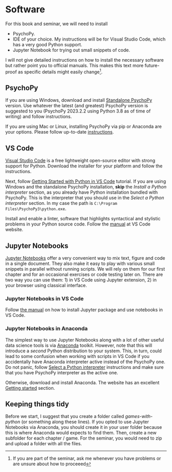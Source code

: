 # Software {#software}
For this book and seminar, we will need to install

* PsychoPy.
* IDE of your choice. My instructions will be for Visual Studio Code, which has a very good Python support.
* Jupyter Notebook for trying out small snippets of code.

I will not give detailed instructions on how to install the necessary software but rather point you to official manuals. This makes this text more future-proof as specific details might easily change^[If you are part of the seminar, ask me whenever you have problems or are unsure about how to proceeed].

## PsychoPy {#install-psychopy}
If you are using Windows, download and install [Standalone PsychoPy](https://www.psychopy.org/download.html) version. Use whatever the latest (and greatest) PsychoPy version is suggested to you (PsychoPy 2023.2.2 using Python 3.8 as of time of writing) and follow instructions. 

If you are using Mac or Linux, installing PsychoPy via pip or Anaconda are your options. Please follow up-to-date [instructions](https://www.psychopy.org/download.html#manual-installations). 

## VS Code {#install-vs-code}
[Visual Studio Code](https://code.visualstudio.com/) is a free lightweight open-source editor with strong support for Python. Download the installer for your platform and follow the instructions.

Next, follow [Getting Started with Python in VS Code](https://code.visualstudio.com/docs/python/python-tutorial) tutorial. If you are using Windows and the standalone PsychoPy installation, **skip** the _Install a Python interpreter_ section, as you already have Python installation bundled with PsychoPy. This is the interpreter that you should use in the _Select a Python interpreter_ section. In my case the path is `C:\Program Files\PsychoPy3\python.exe`.

Install and enable a linter, software that highlights syntactical and stylistic problems in your Python source code. Follow the [manual](https://code.visualstudio.com/docs/python/linting) at VS Code website.


## Jupyter Notebooks {#jupyter-notebooks}
[Jupyter Notebooks](https://jupyter.org/) offer a very convenient way to mix text, figure and code in a single document. They also make it easy to play with various small snippets in parallel without running scripts. We will rely on them for our first chapter and for an occasional exercises or code testing later on. There are two way you can use them: 1) in VS Code using Jupyter extension, 2) in your browser using classical interface.

### Jupyter Notebooks in VS Code
Follow [the manual](https://code.visualstudio.com/docs/datascience/jupyter-notebooks) on how to install Jupyter package and use notebooks in VS Code.

### Jupyter Notebooks in Anaconda
The simplest way to use Jupyter Notebooks along with a lot of other useful data science tools is via [Anaconda](https://www.anaconda.com/products/individual) toolkit. However, note that this will introduce a _second_ Python distribution to your system. This, in turn, could lead to some confusion when working with scripts in VS Code if you accidentally have Anaconda interpreter active instead of the PsychoPy one. Do not panic, follow [Select a Python interpreter](https://code.visualstudio.com/docs/python/python-tutorial#_select-a-python-interpreter) instructions and make sure that you have PsychoPy interpreter as the active one.

Otherwise, download and install Anaconda. The website has an excellent [Getting started](https://docs.anaconda.com/anaconda/user-guide/getting-started/) section.

## Keeping things tidy {#files-folder}
Before we start, I suggest that you create a folder called _games-with-python_ (or something along these lines). If you opted to use Jupyter Notebooks via Anaconda, you should create it in your user folder because this is where Anaconda would expects to find them. Then, create a new subfolder for each chapter / game. For the seminar, you would need to zip and upload a folder with all the files.
